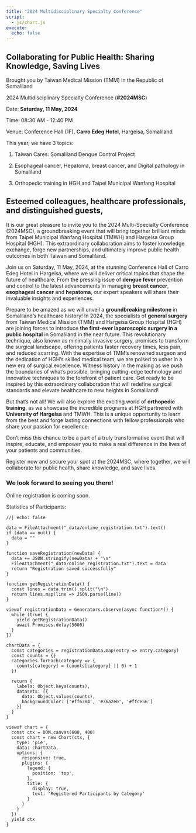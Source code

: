 ```yaml
---
title: "2024 Multidisciplinary Specialty Conference"
script:
  - js/chart.js
execute:
  echo: false
---
```

## Collaborating for Public Health: Sharing Knowledge, Saving Lives

Brought you by Taiwan Medical Mission (TMM) in the Republic of Somaliland

2024 Multidisciplinary Specialty Conference (**#2024MSC**)

Date: **Saturday, 11 May, 2024**

Time: 08:30 AM - 12:40 PM 

Venue: Conference Hall (1F), **Carro Edeg Hotel**, Hargeisa, Somaliland


This year, we have 3 topics:

1. Taiwan Cares: Somaliland Dengue Control Project

2. Esophageal cancer, Hepatoma, breast cancer, and Digital pathology in Somaliland

3. Orthopedic training in HGH and Taipei Municipal Wanfang Hospital


## Esteemed colleagues, healthcare professionals, and distinguished guests,

It is our great pleasure to invite you to the 2024 Multi-Specialty Conference (2024MSC), a groundbreaking event that will bring together brilliant minds from Taipei Municipal Wanfang Hospital (TMWH) and Hargeisa Group Hospital (HGH). This extraordinary collaboration aims to foster knowledge exchange, forge new partnerships, and ultimately improve public health outcomes in both Taiwan and Somaliland.

Join us on Saturday, 11 May, 2024, at the stunning Conference Hall of Carro Edeg Hotel in Hargeisa, where we will deliver critical topics that shape the future of healthcare. From the pressing issue of **dengue fever** prevention and control to the latest advancements in managing **breast cancer**, **esophageal cancer** and **hepatoma**, our expert speakers will share their invaluable insights and experiences.

Prepare to be amazed as we will unveil a **groundbreaking milestone** in Somaliland's healthcare history! In 2024, the specialists of **general surgery** from Taiwan Medical Mission (TMM) and Hargeisa Group Hospital (HGH) are joining forces to introduce **the first-ever laparoscopic surgery in a public hospital** in Somaliland in the near future. 
This revolutionary technique, also known as minimally invasive surgery, promises to transform the surgical landscape, offering patients faster recovery times, less pain, and reduced scarring. With the expertise of TMM's renowned surgeon and the dedication of HGH's skilled medical team, we are poised to usher in a new era of surgical excellence. Witness history in the making as we push the boundaries of what's possible, bringing cutting-edge technology and innovative techniques to the forefront of patient care. Get ready to be inspired by this extraordinary collaboration that will redefine surgical standards and elevate healthcare to new heights in Somaliland!

But that's not all! We will also explore the exciting world of **orthopedic training**, as we showcase the incredible programs at HGH partnered with **University of Hargeisa** and TMWH. This is a unique opportunity to learn from the best and forge lasting connections with fellow professionals who share your passion for excellence.

Don't miss this chance to be a part of a truly transformative event that will inspire, educate, and empower you to make a real difference in the lives of your patients and communities. 

Register now and secure your spot at the 2024MSC, where together, we will collaborate for public health, share knowledge, and save lives.

### We look forward to seeing you there!

Online registration is coming soon.


Statistics of Participants:

<div id="registrationChart"></div>



```ojs
//| echo: false

data = FileAttachment("_data/online_registration.txt").text()
if (data == null) {
  data = ""
}

function saveRegistration(newData) {
  data += JSON.stringify(newData) + "\n"
  FileAttachment("_data/online_registration.txt").text = data
  return "Registration saved successfully"
}

function getRegistrationData() {
  const lines = data.trim().split("\n")
  return lines.map(line => JSON.parse(line))
}

viewof registrationData = Generators.observe(async function*() {
  while (true) {
    yield getRegistrationData()
    await Promises.delay(5000)
  }
})

chartData = {
  const categories = registrationData.map(entry => entry.category)
  const counts = {}
  categories.forEach(category => {
    counts[category] = (counts[category] || 0) + 1
  })

  return {
    labels: Object.keys(counts),
    datasets: [{
      data: Object.values(counts),
      backgroundColor: ['#ff6384', '#36a2eb', '#ffce56']
    }]
  }
}

viewof chart = {
  const ctx = DOM.canvas(600, 400)
  const chart = new Chart(ctx, {
    type: 'pie',
    data: chartData,
    options: {
      responsive: true,
      plugins: {
        legend: {
          position: 'top',
        },
        title: {
          display: true,
          text: 'Registered Participants by Category'
        }
      }
    }
  })
  yield ctx
}

```